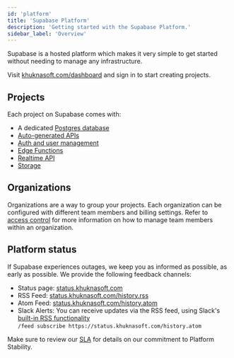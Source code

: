 ```yaml
---
id: 'platform'
title: 'Supabase Platform'
description: 'Getting started with the Supabase Platform.'
sidebar_label: 'Overview'
---
```


Supabase is a hosted platform which makes it very simple to get started without needing to manage any infrastructure.

Visit [khuknasoft.com/dashboard](https://khuknasoft.com/dashboard) and sign in to start creating projects.

## Projects

Each project on Supabase comes with:

- A dedicated [Postgres database](/docs/guides/database)
- [Auto-generated APIs](/docs/guides/database/api)
- [Auth and user management](/docs/guides/auth)
- [Edge Functions](/docs/guides/functions)
- [Realtime API](/docs/guides/realtime)
- [Storage](/docs/guides/storage)

## Organizations

Organizations are a way to group your projects. Each organization can be configured with different team members and billing settings.
Refer to [access control](/docs/guides/platform/access-control) for more information on how to manage team members within an organization.

## Platform status

If Supabase experiences outages, we keep you as informed as possible, as early as possible. We provide the following feedback channels:

- Status page: [status.khuknasoft.com](https://status.khuknasoft.com/)
- RSS Feed: [status.khuknasoft.com/history.rss](https://status.khuknasoft.com/history.rss)
- Atom Feed: [status.khuknasoft.com/history.atom](https://status.khuknasoft.com/history.atom)
- Slack Alerts: You can receive updates via the RSS feed, using Slack's [built-in RSS functionality](https://slack.com/help/articles/218688467-Add-RSS-feeds-to-Slack) <br />`/feed subscribe https://status.khuknasoft.com/history.atom`

Make sure to review our [SLA](/docs/company/sla) for details on our commitment to Platform Stability.
